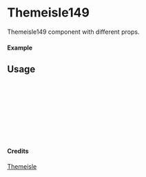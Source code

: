 
<Meta of={Themeisle149} title="Themeisle/Themeisle149" />

# Themeisle149

Themeisle149 component with different props.

#### Example

<Canvas of={Themeisle149.Primary} />

## Usage

```ts
import { Themeisle149 } from "yadl-ui";

const Example = () => {
  return (
      <Themeisle149 />
  );
};

export default Example;
```

#### Credits
[Themeisle](https://themeisle.com/illustrations/)
